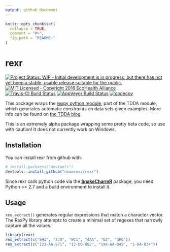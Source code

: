 ```yaml
---
output: github_document
---
```


<!-- README.md is generated from README.Rmd. Please edit that file -->

```r
knitr::opts_chunk$set(
  collapse = TRUE,
  comment = "#>",
  fig.path = "README-"
)
```

# rexr

[![Project Status: WIP - Initial development is in progress, but there has not yet been a stable, usable release suitable for the public.](http://www.repostatus.org/badges/latest/wip.svg)](http://www.repostatus.org/#wip)
[![MIT Licensed - Copyright 2016 EcoHealth Alliance](https://img.shields.io/badge/license-MIT-blue.svg)](https://badges.mit-license.org/)
[![Travis-CI Build Status](https://travis-ci.org/noamross/rexr.svg?branch=master)](https://travis-ci.org/noamross/rexr)
[![AppVeyor Build Status](https://ci.appveyor.com/api/projects/status/github/noamross/rexr?branch=master&svg=true)](https://ci.appveyor.com/project/noamross/rexr)
[![codecov](https://codecov.io/gh/noamross/rexr/branch/master/graph/badge.svg)](https://codecov.io/gh/noamross/rexr)

This package wraps the [rexpy python module](https://github.com/tdda/tdda/tree/master/rexpy),
part of the TDDA module, which generates automatic *constraints* on data sets given examples. More
info can be found on [the TDDA blog](http://www.tdda.info/introducing-rexpy-automatic-discovery-of-regular-expressions).

This is an extremely alpha package wrapping some pretty beta code, so use
with caution!  It does not currently work on Windows.

## Installation

You can install rexr from github with:

```r
# install.packages("devtools")
devtools::install_github("noamross/rexr")
```

Since rexr calls python code via the [**SnakeCharmR**](https://github.com/asieira/SnakeCharmR)
package, you need Python >= 2.7 and a build environment to install it.

## Usage

`rex_extract()` generates regular expressions that match a character vector.
The RexPy library attempts to create a minimal set of regexes that narrowly
capture all the values.

```r
library(rexr)
rex_extract(c("EH1", "7JQ", "WC1", "4AA", "G2", "3PQ"))
rex_extract(c("123-AA-971", "12-DQ-802", "198-AA-045", "1-BA-834"))
```
